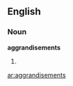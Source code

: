 ==English==

===Noun===
'''aggrandisements'''

# {{plural of|[[aggrandisement]]}}

[[ar:aggrandisements]]